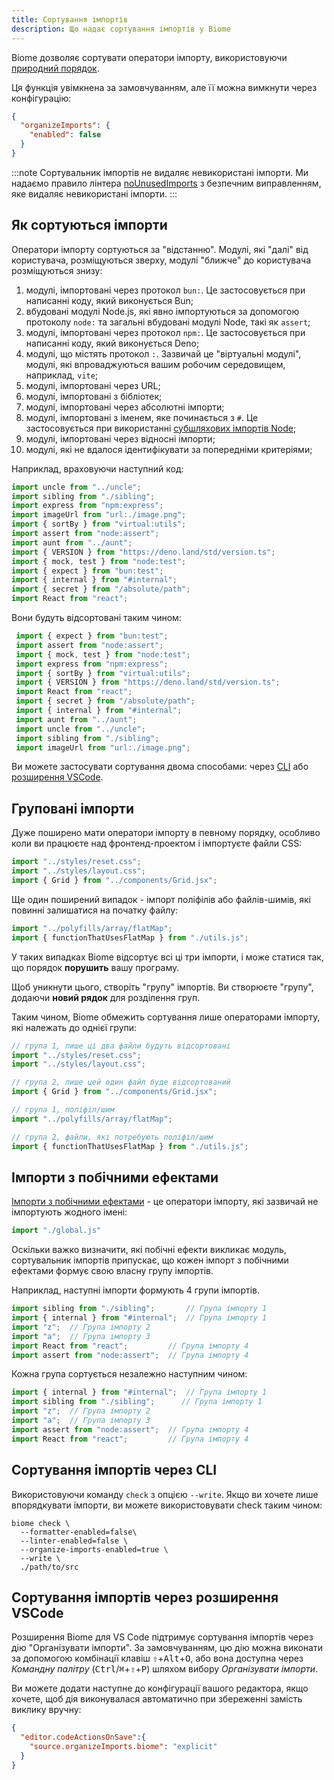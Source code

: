 ```yaml
---
title: Сортування імпортів
description: Що надає сортування імпортів у Biome
---
```


Biome дозволяє сортувати оператори імпорту, використовуючи [природний порядок](https://en.wikipedia.org/wiki/Natural_sort_order).

Ця функція увімкнена за замовчуванням, але її можна вимкнути через конфігурацію:

```json title="biome.json"
{
  "organizeImports": {
    "enabled": false
  }
}
```

:::note
Сортувальник імпортів не видаляє невикористані імпорти.
Ми надаємо правило лінтера [noUnusedImports](/linter/rules/no-unused-imports/) з безпечним виправленням, яке видаляє невикористані імпорти.
:::

## Як сортуються імпорти

Оператори імпорту сортуються за "відстанню". Модулі, які "далі" від користувача, розміщуються зверху, модулі "ближче" до користувача розміщуються знизу:

1. модулі, імпортовані через протокол `bun:`. Це застосовується при написанні коду, який виконується Bun;
1. вбудовані модулі Node.js, які явно імпортуються за допомогою протоколу `node:` та загальні вбудовані модулі Node, такі як `assert`;
1. модулі, імпортовані через протокол `npm:`. Це застосовується при написанні коду, який виконується Deno;
1. модулі, що містять протокол `:`. Зазвичай це "віртуальні модулі", модулі, які впроваджуються вашим робочим середовищем, наприклад, `vite`;
1. модулі, імпортовані через URL;
1. модулі, імпортовані з бібліотек;
1. модулі, імпортовані через абсолютні імпорти;
1. модулі, імпортовані з іменем, яке починається з `#`. Це застосовується при використанні [субшляхових імпортів Node](https://nodejs.org/api/packages.html#subpath-imports);
1. модулі, імпортовані через відносні імпорти;
1. модулі, які не вдалося ідентифікувати за попередніми критеріями;

Наприклад, враховуючи наступний код:

```ts title="example.ts"
import uncle from "../uncle";
import sibling from "./sibling";
import express from "npm:express";
import imageUrl from "url:./image.png";
import { sortBy } from "virtual:utils";
import assert from "node:assert";
import aunt from "../aunt";
import { VERSION } from "https://deno.land/std/version.ts";
import { mock, test } from "node:test";
import { expect } from "bun:test";
import { internal } from "#internal";
import { secret } from "/absolute/path";
import React from "react";
```

Вони будуть відсортовані таким чином:

```ts title="example.ts"
 import { expect } from "bun:test";
 import assert from "node:assert";
 import { mock, test } from "node:test";
 import express from "npm:express";
 import { sortBy } from "virtual:utils";
 import { VERSION } from "https://deno.land/std/version.ts";
 import React from "react";
 import { secret } from "/absolute/path";
 import { internal } from "#internal";
 import aunt from "../aunt";
 import uncle from "../uncle";
 import sibling from "./sibling";
 import imageUrl from "url:./image.png";
```

Ви можете застосувати сортування двома способами: через [CLI](#сортування-імпортів-через-cli) або [розширення VSCode](#сортування-імпортів-через-розширення-vscode).

## Груповані імпорти

Дуже поширено мати оператори імпорту в певному порядку, особливо коли ви працюєте над фронтенд-проектом і імпортуєте файли CSS:

```js title="example.js"
import "../styles/reset.css";
import "../styles/layout.css";
import { Grid } from "../components/Grid.jsx";
```

Ще один поширений випадок - імпорт поліфілів або файлів-шимів, які повинні залишатися на початку файлу:

```js title="example.js"
import "../polyfills/array/flatMap";
import { functionThatUsesFlatMap } from "./utils.js";
```

У таких випадках Biome відсортує всі ці три імпорти, і може статися так, що порядок **порушить** вашу програму.

Щоб уникнути цього, створіть "групу" імпортів. Ви створюєте "групу", додаючи **новий рядок** для розділення груп.

Таким чином, Biome обмежить сортування лише операторами імпорту, які належать до однієї групи:

```js title="example.js"
// група 1, лише ці два файли будуть відсортовані
import "../styles/reset.css";
import "../styles/layout.css";

// група 2, лише цей один файл буде відсортований
import { Grid } from "../components/Grid.jsx";
```

```js title="example.js"
// група 1, поліфіл/шим
import "../polyfills/array/flatMap";

// група 2, файли, які потребують поліфіл/шим
import { functionThatUsesFlatMap } from "./utils.js";
```

## Імпорти з побічними ефектами

[Імпорти з побічними ефектами](https://developer.mozilla.org/en-US/docs/Web/JavaScript/Reference/Statements/import#forms_of_import_declarations) - це оператори імпорту, які зазвичай не імпортують жодного імені:

```js
import "./global.js"
```

Оскільки важко визначити, які побічні ефекти викликає модуль, сортувальник імпортів припускає, що кожен імпорт з побічними ефектами формує свою власну групу імпортів.

Наприклад, наступні імпорти формують 4 групи імпортів.

```js name="file.js"
import sibling from "./sibling";       // Група імпорту 1
import { internal } from "#internal";  // Група імпорту 1
import "z";  // Група імпорту 2
import "a";  // Група імпорту 3
import React from "react";         // Група імпорту 4
import assert from "node:assert";  // Група імпорту 4
```

Кожна група сортується незалежно наступним чином:

```js name="file.js"
import { internal } from "#internal";  // Група імпорту 1
import sibling from "./sibling";      // Група імпорту 1
import "z";  // Група імпорту 2
import "a";  // Група імпорту 3
import assert from "node:assert";  // Група імпорту 4
import React from "react";         // Група імпорту 4
```

## Сортування імпортів через CLI

Використовуючи команду `check` з опцією `--write`. Якщо ви хочете лише впорядкувати імпорти, ви можете використовувати check таким чином:

```shell
biome check \
  --formatter-enabled=false\
  --linter-enabled=false \
  --organize-imports-enabled=true \
  --write \
  ./path/to/src
```

## Сортування імпортів через розширення VSCode

Розширення Biome для VS Code підтримує сортування імпортів через дію "Організувати імпорти".
За замовчуванням, цю дію можна виконати за допомогою комбінації клавіш <kbd title="Shift">⇧</kbd>+<kbd>Alt</kbd>+<kbd>O</kbd>, або вона доступна через _Командну палітру_ (<kbd>Ctrl</kbd>/<kbd title="Cmd">⌘</kbd>+<kbd title="Shift">⇧</kbd>+<kbd>P</kbd>) шляхом вибору _Організувати імпорти_.

Ви можете додати наступне до конфігурації вашого редактора, якщо хочете, щоб дія виконувалася автоматично при збереженні замість виклику вручну:

```json title="settings.json"
{
  "editor.codeActionsOnSave":{
    "source.organizeImports.biome": "explicit"
  }
}
```
